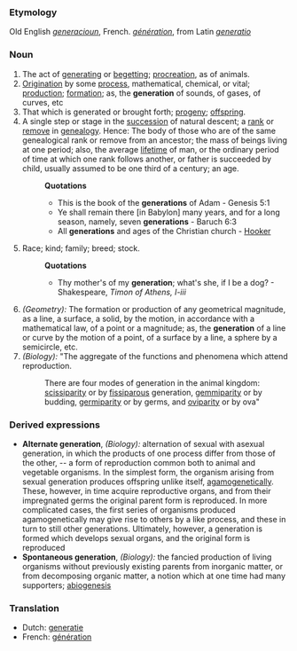 ===Etymology===
Old English ''[[generacioun]]'', French. ''[[génération]]'', from Latin ''[[generatio]]''
===Noun===
#The act of [[generating]] or [[begetting]]; [[procreation]], as of animals.
#[[Origination]] by some [[process]], mathematical, chemical, or vital; [[production]]; [[formation]]; as, the '''generation''' of sounds, of gases, of curves, etc
#That which is generated or brought forth; [[progeny]]; [[offspring]].
#A single step or stage in the [[succession]] of natural descent; a [[rank]] or [[remove]] in [[genealogy]]. Hence: The body of those who are of the same genealogical rank or remove from an ancestor; the mass of beings living at one period; also, the average [[lifetime]] of man, or the ordinary period of time at which one rank follows another, or father is succeeded by child, usually assumed to be one third of a century; an age.
#:'''Quotations'''
#:*This is the book of the '''generations''' of Adam - Genesis 5:1
#:*Ye shall remain there [in Babylon] many years, and for a long season, namely, seven '''generations''' - Baruch 6:3
#:*All '''generations''' and ages of the Christian church - [[Hooker]]
#Race; kind; family; breed; stock.
#:'''Quotations'''
#:*Thy mother's of my '''generation'''; what's she, if I be a dog? - Shakespeare, ''Timon of Athens, I-iii''
#''(Geometry):'' The formation or production of any geometrical magnitude, as a line, a surface, a solid, by the motion, in accordance with a mathematical law, of a point or a magnitude; as, the '''generation''' of a line or curve by the motion of a point, of a surface by a line, a sphere by a semicircle, etc.
#''(Biology):'' "The aggregate of the functions and phenomena which attend reproduction.
#:There are four modes of generation in the animal kingdom: [[scissiparity]] or by [[fissiparous]] generation, [[gemmiparity]] or by budding, [[germiparity]] or by germs, and [[oviparity]] or by ova"
===Derived expressions===
*'''Alternate generation''', ''(Biology):'' alternation of sexual with asexual generation, in which the products of one process differ from those of the other, -- a form of reproduction common both to animal and vegetable organisms. In the simplest form, the organism arising from sexual generation produces offspring unlike itself, [[agamogenetically]]. These, however, in time acquire reproductive organs, and from their impregnated germs the original parent form is reproduced. In more complicated cases, the first series of organisms produced agamogenetically may give rise to others by a like process, and these in turn to still other generations. Ultimately, however, a generation is formed which develops sexual organs, and the original form is reproduced
*'''Spontaneous generation''', ''(Biology):'' the fancied production of living organisms without previously existing parents from inorganic matter, or from decomposing organic matter, a notion which at one time had many supporters; [[abiogenesis]]

===Translation===
*Dutch: [[generatie]]
*French: [[génération]]